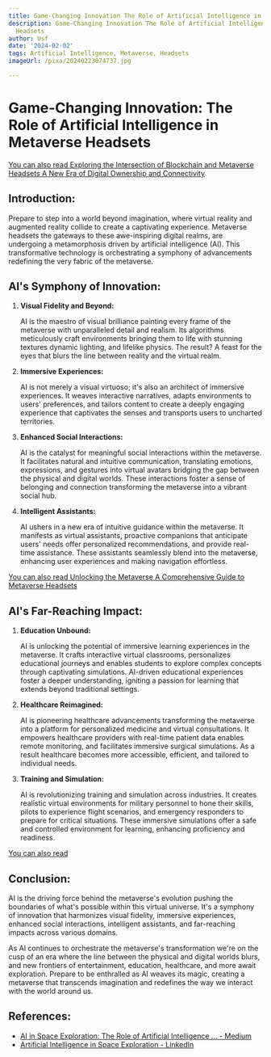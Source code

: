 ```yaml
---
title: Game-Changing Innovation The Role of Artificial Intelligence in Metaverse Headsets
description: Game-Changing Innovation The Role of Artificial Intelligence in Metaverse
  Headsets
author: Usf
date: '2024-02-02'
tags: Artificial Intelligence, Metaverse, Headsets
imageUrl: /pixa/20240223074737.jpg

---
```

#  Game-Changing  Innovation: The Role of Artificial Intelligence  in Metaverse Headsets

[You  can also  read Exploring the Intersection of  Blockchain and Metaverse Headsets A New Era of Digital Ownership and Connectivity](Exploring%20the%20Intersection%20of%20Blockchain%20and%20Metaverse%20Headsets%20A%20New%20Era%20of%20Digital%20Ownership%20and%20Connectivity)


## Introduction:

Prepare to  step into a world  beyond imagination, where virtual reality and augmented reality collide to create a captivating experience. Metaverse  headsets the gateways to these  awe-inspiring  digital realms, are undergoing a metamorphosis  driven by artificial intelligence (AI). This transformative technology is orchestrating a symphony of  advancements redefining the very fabric of the metaverse.

## AI's Symphony of  Innovation:

1. **Visual Fidelity and Beyond:**

   AI is the maestro of  visual brilliance painting every frame of the metaverse with unparalleled detail and realism. Its algorithms meticulously craft environments bringing them to life with stunning textures dynamic lighting, and lifelike physics. The result? A feast for the eyes that blurs  the line between reality and the virtual realm.

2. **Immersive Experiences:**

    AI is not merely a visual virtuoso; it's also an architect of immersive experiences. It weaves  interactive narratives, adapts environments  to users'  preferences, and tailors content to create a deeply engaging experience that captivates the senses and transports users to uncharted territories.

3. **Enhanced Social Interactions:**

   AI  is the catalyst for meaningful social interactions within the metaverse. It facilitates  natural and intuitive communication, translating  emotions, expressions, and gestures into virtual avatars bridging  the  gap between the  physical and digital worlds. These interactions  foster a  sense of  belonging and connection transforming the metaverse  into a vibrant social hub.

4. **Intelligent Assistants:**

   AI ushers in a new era of intuitive guidance within the metaverse. It manifests as  virtual assistants, proactive companions that anticipate users'  needs offer  personalized  recommendations, and provide real-time assistance. These assistants seamlessly blend into the metaverse, enhancing user experiences and making navigation  effortless.

[You can also read Unlocking the Metaverse A Comprehensive Guide to  Metaverse Headsets](Unlocking%20the%20Metaverse%20A%20Comprehensive%20Guide%20to%20Metaverse%20Headsets)


## AI's Far-Reaching Impact:

1. **Education Unbound:**

   AI is unlocking the potential of immersive learning experiences in the metaverse. It crafts interactive virtual  classrooms, personalizes educational journeys and enables students to explore complex concepts through  captivating simulations. AI-driven educational experiences  foster a deeper understanding, igniting a passion for learning that extends beyond traditional settings.

2. **Healthcare Reimagined:**

   AI is pioneering healthcare advancements transforming the metaverse into a platform  for personalized medicine and virtual consultations. It empowers healthcare providers with real-time patient data enables remote monitoring, and facilitates immersive surgical simulations. As a result healthcare becomes more  accessible, efficient, and tailored  to individual needs.

3. **Training and Simulation:**

    AI is  revolutionizing training and simulation across industries. It creates realistic virtual environments for military personnel to hone their skills, pilots to experience flight scenarios, and emergency responders to prepare for critical situations. These immersive simulations offer a safe and controlled environment for learning, enhancing  proficiency and readiness.

[You  can also read  ]()


## Conclusion:

AI is the driving force behind  the metaverse's  evolution pushing the  boundaries of what's  possible within this virtual  universe. It's a symphony of innovation that harmonizes visual fidelity, immersive experiences, enhanced social interactions, intelligent assistants, and far-reaching impacts across various domains.

As AI continues to orchestrate the metaverse's transformation we're on the cusp of an era  where the  line between the physical and digital worlds blurs,  and new frontiers of entertainment, education, healthcare, and more await exploration. Prepare to be  enthralled as AI weaves its magic,  creating a metaverse that transcends imagination and redefines the way we interact with the world around us.

## References:
- [AI in Space Exploration: The Role of Artificial Intelligence ... - Medium](https://medium.com/@krishnoor/ai-in-space-exploration-the-role-of-artificial-intelligence-in-unraveling-the-cosmos-9d7f5e2bdaea)
- [Artificial Intelligence in Space Exploration - LinkedIn](https://www.linkedin.com/pulse/artificial-intelligence-space-exploration-blockchaincouncil)
